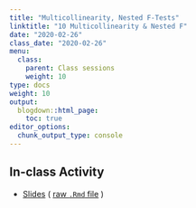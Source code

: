 ```yaml
---
title: "Multicollinearity, Nested F-Tests"
linktitle: "10 Multicollinearity & Nested F"
date: "2020-02-26"
class_date: "2020-02-26"
menu:
  class:
    parent: Class sessions
    weight: 10
type: docs
weight: 10
output:
  blogdown::html_page:
    toc: true
editor_options: 
  chunk_output_type: console
---
```


## In-class Activity

- [Slides](http://sds291.netlify.com/10/10_Lecture_Slides.html) ( [raw `.Rmd` file](http://sds291.netlify.com/10/10_Lecture_Slides.rmd) )